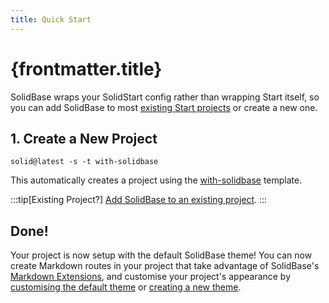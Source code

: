 ```yaml
---
title: Quick Start
---
```


# {frontmatter.title}

SolidBase wraps your SolidStart config rather than wrapping Start itself,
so you can add SolidBase to most [existing Start projects](../add-to-existing) or create a new one.


## 1. Create a New Project

```package-create
solid@latest -s -t with-solidbase
```

This automatically creates a project using the [with-solidbase](https://github.com/solidjs/solid-start/tree/main/examples/with-solidbase) template.

:::tip[Existing Project?]
[Add SolidBase to an existing project](../add-to-existing).
:::

## Done!

Your project is now setup with the default SolidBase theme!
You can now create Markdown routes in your project that take advantage of SolidBase's [Markdown Extensions](../markdown),
and customise your project's appearance by [customising the default theme](../extending-themes#extending-the-default-theme) or [creating a new theme](../custom-themes).
